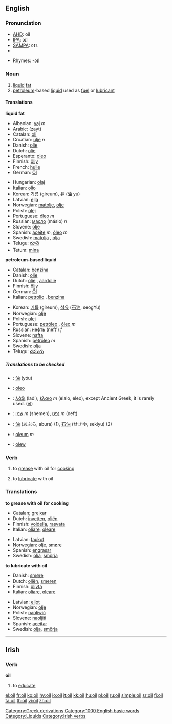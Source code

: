 {{wikipedia}}
==English==

===Pronunciation===
*[[AHD]]: oil
*[[IPA]]: ɔɪl
*[[SAMPA]]: <tt>OIl</tt>
*{{audio|en-us-oil.ogg|Audio (US)}}

*Rhymes: [[Rhymes:English:-ɔɪl|-ɔɪl]]

===Noun===
{{en-noun}}
# [[liquid]] [[fat]]
# [[petroleum]]-based [[liquid]] used as [[fuel]] or [[lubricant]]

====Translations====
'''liquid fat'''
{{top}}
*Albanian: [[vaj]] ''m''
*Arabic: {{ARchar|[[زيت]]}} (zayt)
*Catalan: [[oli]] {{m}}
*Croatian: [[ulje]] ''n''
*Danish: [[olie]] {{c}}
*Dutch: [[olie]] {{f}}
*Esperanto: [[oleo]]
*Finnish: [[öljy]]
*French: [[huile]]
*German: [[Öl]] {{n}}
{{mid}}
*Hungarian: [[olaj]]
*Italian: [[olio#Italian|olio]] {{m}}
*Korean: [[기름]] (gireum), [[유]] ([[油]] yu) 
*Latvian: [[eļļa]] {{f}}
*Norwegian: [[matolje]], [[olje]] {{m}}
*Polish: [[olej]] {{m}}
*Portuguese: [[óleo]] ''m''
*Russian: [[масло]] (máslo) ''n''
*Slovene: [[olje]] {{n}}
*Spanish: [[aceite]] ''m'', [[óleo]] ''m''
*Swedish: [[matolja]] {{c}}, [[olja]] {{c}}
*Telugu: [[నూనె]]
*Tetum: [[mina]]
{{bottom}}

'''petroleum-based liquid'''
{{top}}
*Catalan: [[benzina]]
*Danish: [[olie]] {{c}}
*Dutch: [[olie]] {{f}}, [[aardolie]] {{f}}
*Finnish: [[öljy]]
*German: [[Öl]] {{n}}
*Italian: [[petrolio]] {{m}}, [[benzina]] {{f}}
{{mid}}
*Korean: [[기름]] (gireum), [[석유]] ([[石油]], seogYu)
*Norwegian: [[olje]] {{m}}
*Polish: [[olej]] {{m}}
*Portuguese: [[petróleo]] {{m}}, [[óleo]] ''m''
*Russian: [[нефть]] (neft') ''f''
*Slovene: [[nafta]] {{f}}
*Spanish: [[petróleo]] ''m''
*Swedish: [[olja]] {{c}}
*Telugu: [[చమురు]]
{{bottom}}

=====Translations to be checked=====
{{checktrans}}
<!--Remove this section once all of the translations below have been moved into the tables above.-->
*{{ttbc|Chinese}}: [[油]] (yóu)
*{{ttbc|Esperanto}}: [[oleo]]
*{{ttbc|Greek}}: [[λάδι]] (ladi), [[έλαιο]] ''m'' (elaio, eleo), except Ancient Greek, it is rarely used. ([[:el:Λάδι|el]])
*{{ttbc|Hebrew}}: [[שמן]] ''m'' (shemen), [[נפט]] ''m'' (neft)
*{{ttbc|Japanese}}: [[油]] (あぶら, abura) (1), [[石油]] (せきゆ, sekiyu) (2)
*{{ttbc|Latin}}: [[oleum]] ''m''
*{{ttbc|Welsh}}: [[olew]]

===Verb===
{{en-verb}}
# {{transitive}} to [[grease]] with oil for [[cook]]ing
# {{transitive}} to [[lubricate]] with oil

===Translations===
'''to grease with oil for cooking'''
{{top}}
*Catalan; [[greixar]]
*Dutch: [[invetten]], [[oliën]]
*Finnish: [[voidella]], [[rasvata]]
*Italian: [[oliare]], [[oleare]]
{{mid}}
*Latvian: [[taukot]]
*Norwegian: [[olje]], [[smøre]]
*Spanish: [[engrasar]]
*Swedish: [[olja]], [[smörja]]
{{bottom}}

'''to lubricate with oil'''
{{top}}
*Danish: [[smøre]]
*Dutch: [[oliën]], [[smeren]]
*Finnish: [[öljytä]]
*Italian: [[oliare]], [[oleare]]
{{mid}}
*Latvian: [[eļļot]]
*Norwegian: [[olje]]
*Polish: [[naoliwić]]
*Slovene: [[naoljiti]]
*Spanish: [[aceitar]]
*Swedish: [[olja]], [[smörja]]
{{bottom}}


[[Category:Greek derivations]]
[[Category:1000 English basic words]]
[[Category:Liquids]]

----

==Irish==
===Verb===
'''oil'''

# to [[educate]]

[[Category:Irish verbs]]

[[el:oil]]
[[fr:oil]]
[[ko:oil]]
[[hy:oil]]
[[io:oil]]
[[it:oil]]
[[kk:oil]]
[[hu:oil]]
[[pl:oil]]
[[ru:oil]]
[[simple:oil]]
[[sr:oil]]
[[fi:oil]]
[[ta:oil]]
[[th:oil]]
[[vi:oil]]
[[zh:oil]]